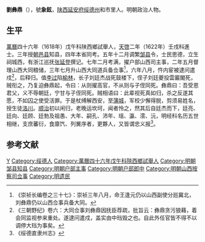 '''劉彝鼎'''（{{bd|？||？||}}），號'''象鉉'''，[[陕西|陕西]][[延安府|延安府]][[绥德州|绥德州]]和市里人。明朝政治人物。

==生平==
[[萬曆|萬曆]]四十六年（1618年）戊午科陕西鄉試舉人，[[天啓|天啓]]二年（1622年）壬戌科進士。三年授[[朝邑县|朝邑县]]知县，四年本省同考。五年十二月调繁[[邹县|邹县]]令，士民思德，立生祠城西，有浙江巡抚[[张延登|张延登]]撰记。七年二月考满，擢户部山西司主事，二年五月督理山西大同粮储，三年七月升山西大同道兵备佥事<ref>《崇祯长编卷之三十七》：崇祯三年八月，命王逢元仍以山西副使分廵冀北，刘彝鼎仍以山西佥事兵备大同。</ref>，六年八月，忤内宦被逮问遣戍<ref>《三朝野纪》卷六：大同佥事刘彝鼎因抚臣荐疏，批旨云：彝鼎贪污狼藉，着会同监视参来重处。遂逮问遣戍，盖实由中珰毁之也。自此外任官皆不得不以调停大珰为事矣。</ref>，后释归。值[[李过|李过]]陷[[榆林|榆林]]，长子刘廷杰战死鼓楼下，侄子刘廷夔投雲巖閣死，贼衔之，乃复迫彝鼎起，令曰：从则擢高官，不从则与子侄同死。彝鼎曰：吾受恩君父，义不辱朝廷，宁甘与子侄同死。贼相语曰：此辈视死真如归，杀之反遂其愿，不如囚之使受活罪。于是杖缚解西安，至[[蒲城|蒲城]]，军校少懈得脱，剪须易姓名，授生徒[[洛川|洛川]]。[[顺治|顺治]]初以闲归，老晚运坎坷，闻者怜之，然其后自廷杰而下，廷亮、廷向、廷顾、廷勃及祖愚、大年、嗣孔、沛年、瑶、瀛、澐、沅，明经科名历五世相继，支庶蕃衍，食廪饩、列黉序者，更夥人，又皆谓忠义报<ref>《绥德直隶州志》</ref>。

==参考文献==
{{reflist}}

{{天啓二年壬戌科殿試金榜}}
{{明朝官员小作品}}
{{Authority control}}

{{DEFAULTSORT:}}
[[Category:劉姓|Y]]
[[Category:绥德人|Category:绥德人]]
[[Category:萬曆四十六年戊午科陝西鄉試舉人|Category:萬曆四十六年戊午科陝西鄉試舉人]]
[[Category:明朝邹县知县|Category:明朝邹县知县]]
[[Category:明朝户部主事|Category:明朝户部主事]]
[[Category:明朝户部郎中|Category:明朝户部郎中]]
[[Category:明朝山西按察司佥事|Category:明朝山西按察司佥事]]
[[Category:明遗民|Category:明遗民]]